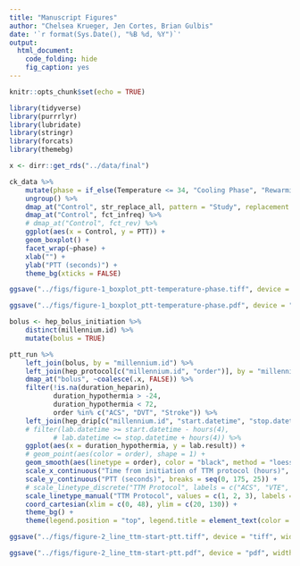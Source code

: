 ```yaml
---
title: "Manuscript Figures"
author: "Chelsea Krueger, Jen Cortes, Brian Gulbis"
date: '`r format(Sys.Date(), "%B %d, %Y")`'
output:
  html_document:
    code_folding: hide
    fig_caption: yes
---
```


```r
knitr::opts_chunk$set(echo = TRUE)
```

```r
library(tidyverse)
library(purrrlyr)
library(lubridate)
library(stringr)
library(forcats)
library(themebg)

x <- dirr::get_rds("../data/final")
```

```r
ck_data %>%
    mutate(phase = if_else(Temperature <= 34, "Cooling Phase", "Rewarming Phase")) %>%
    ungroup() %>%
    dmap_at("Control", str_replace_all, pattern = "Study", replacement = "Treatment") %>%
    dmap_at("Control", fct_infreq) %>%
    # dmap_at("Control", fct_rev) %>%
    ggplot(aes(x = Control, y = PTT)) +
    geom_boxplot() +
    facet_wrap(~phase) +
    xlab("") +
    ylab("PTT (seconds)") +
    theme_bg(xticks = FALSE)

ggsave("../figs/figure-1_boxplot_ptt-temperature-phase.tiff", device = "tiff", width = 170, height = 85, units = "mm", dpi = 300, compression = "lzw")

ggsave("../figs/figure-1_boxplot_ptt-temperature-phase.pdf", device = "pdf", width = 170, height = 85, units = "mm")
```

```r
bolus <- hep_bolus_initiation %>%
    distinct(millennium.id) %>%
    mutate(bolus = TRUE)

ptt_run %>%
    left_join(bolus, by = "millennium.id") %>%
    left_join(hep_protocol[c("millennium.id", "order")], by = "millennium.id") %>%
    dmap_at("bolus", ~coalesce(.x, FALSE)) %>%
    filter(!is.na(duration_heparin),
           duration_hypothermia > -24,
           duration_hypothermia < 72,
           order %in% c("ACS", "DVT", "Stroke")) %>%
    left_join(hep_drip[c("millennium.id", "start.datetime", "stop.datetime")], by = "millennium.id") %>%
    # filter(lab.datetime >= start.datetime - hours(4),
           # lab.datetime <= stop.datetime + hours(4)) %>%
    ggplot(aes(x = duration_hypothermia, y = lab.result)) +
    # geom_point(aes(color = order), shape = 1) +
    geom_smooth(aes(linetype = order), color = "black", method = "loess", se = FALSE) +
    scale_x_continuous("Time from initiation of TTM protocol (hours)", breaks = seq(-24, 72, 12)) +
    scale_y_continuous("PTT (seconds)", breaks = seq(0, 175, 25)) +
    # scale_linetype_discrete("TTM Protocol", labels = c("ACS", "VTE", "Stroke Prevention")) +
    scale_linetype_manual("TTM Protocol", values = c(1, 2, 3), labels = c("ACS", "VTE", "Stroke")) +
    coord_cartesian(xlim = c(0, 48), ylim = c(20, 130)) +
    theme_bg() +
    theme(legend.position = "top", legend.title = element_text(color = "grey35"))

ggsave("../figs/figure-2_line_ttm-start-ptt.tiff", device = "tiff", width = 170, height = 85, units = "mm", dpi = 300, compression = "lzw")

ggsave("../figs/figure-2_line_ttm-start-ptt.pdf", device = "pdf", width = 170, height = 85, units = "mm")
```

